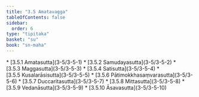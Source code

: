 ```yaml
---
title: "3.5 Amatavagga"
tableOfContents: false
sidebar:
  order: 6
type: "tipitaka"
basket: "su"
book: "sn-maha"
---
```



<DynamicBreadcrumb />



<TableOfContents book="sn-maha" section="3.5">
* [3.5.1 Amatasutta](3-5/3-5-1)
* [3.5.2 Samudayasutta](3-5/3-5-2)
* [3.5.3 Maggasutta](3-5/3-5-3)
* [3.5.4 Satisutta](3-5/3-5-4)
* [3.5.5 Kusalarāsisutta](3-5/3-5-5)
* [3.5.6 Pātimokkhasaṃvarasutta](3-5/3-5-6)
* [3.5.7 Duccaritasutta](3-5/3-5-7)
* [3.5.8 Mittasutta](3-5/3-5-8)
* [3.5.9 Vedanāsutta](3-5/3-5-9)
* [3.5.10 Āsavasutta](3-5/3-5-10)
</TableOfContents>